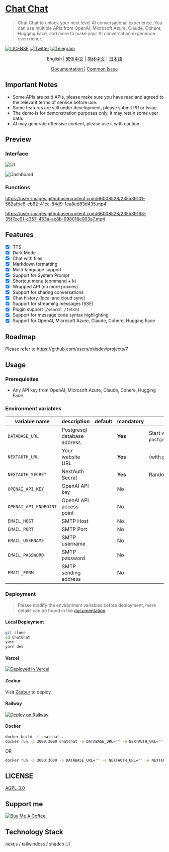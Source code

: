 # [Chat Chat](https://chat.okisdev.com)

> Chat Chat to unlock your next level AI conversational experience. You can use multiple APIs from OpenAI, Microsoft Azure, Claude, Cohere, Hugging Face, and more to make your AI conversation experience even richer.

[![LICENSE](https://img.shields.io/github/license/okisdev/ChatChat?style=flat-square)](https://github.com/okisdev/ChatChat/blob/master/LICENSE) [![Twitter](https://img.shields.io/twitter/follow/okisdev)](https://twitter.com/okisdev) [![Telegram](https://img.shields.io/badge/Telegram-Chat%20Chat-blue?style=flat-square&logo=telegram)](https://t.me/+uWx9qtafv-BiNGVk)

<p align='center'>
    <a>English</a> | <a href='README.zh_HK.mdx'>繁体中文</a> | <a href='README.zh_CN.mdx'>简体中文</a> | <a href='README.JA.mdx'>日本語</a>
</p>

<p align='center'>
    <a href='https://docs.okis.dev/chat' target='_blank'>
        Documentation
    </a>
    | <a href='https://github.com/okisdev/ChatChat/issues/3'>Common Issue</a>
</p>

## Important Notes

-   Some APIs are paid APIs, please make sure you have read and agreed to the relevant terms of service before use.
-   Some features are still under development, please submit PR or Issue.
-   The demo is for demonstration purposes only, it may retain some user data.
-   AI may generate offensive content, please use it with caution.

## Preview

### Interface

![UI](https://cdn.harrly.com/project/GitHub/Chat-Chat/img/UI-1.png)

![Dashboard](https://cdn.harrly.com/project/GitHub/Chat-Chat/img/Dashboard-1.png)

### Functions

https://user-images.githubusercontent.com/66008528/235539101-562afbc8-cb62-41cc-84d9-1ea8ed83d435.mp4

https://user-images.githubusercontent.com/66008528/235539163-35f7ee91-e357-453a-ae8b-998018e003a7.mp4

## Features

-   [x] TTS
-   [x] Dark Mode
-   [x] Chat with files
-   [x] Markdown formatting
-   [x] Multi-language support
-   [x] Support for System Prompt
-   [x] Shortcut menu (command + k)
-   [x] Wrapped API (no more proxies)
-   [x] Support for sharing conversations
-   [x] Chat history (local and cloud sync)
-   [x] Support for streaming messages (SSE)
-   [x] Plugin support (`/search`, `/fetch`)
-   [x] Support for message code syntax highlighting
-   [x] Support for OpenAI, Microsoft Azure, Claude, Cohere, Hugging Face

## Roadmap

Please refer to https://github.com/users/okisdev/projects/7

## Usage

### Prerequisites

-   Any API key from OpenAI, Microsoft Azure, Claude, Cohere, Hugging Face

### Environment variables

| variable name         | description                 | default | mandatory | prompt                                                                                                            |
| --------------------- | --------------------------- | ------- | --------- | ----------------------------------------------------------------------------------------------------------------- |
| `DATABASE_URL`        | Postgresql database address |         | **Yes**   | Start with `postgresql://` (if not required, please fill in `postgresql://user:password@example.com:port/dbname`) |
| `NEXTAUTH_URL`        | Your website URL            |         | **Yes**   | (with prefix)                                                                                                     |
| `NEXTAUTH_SECRET`     | NextAuth Secret             |         | **Yes**   | Random hash (16 bits is best)                                                                                     |
| `OPENAI_API_KEY`      | OpenAI API key              |         | No        |                                                                                                                   |
| `OPENAI_API_ENDPOINT` | OpenAI API access point     |         | No        |                                                                                                                   |
| `EMAIL_HOST`          | SMTP Host                   |         | No        |                                                                                                                   |
| `EMAIL_PORT`          | SMTP Port                   |         | No        |                                                                                                                   |
| `EMAIL_USERNAME`      | SMTP username               |         | No        |                                                                                                                   |
| `EMAIL_PASSWORD`      | SMTP password               |         | No        |                                                                                                                   |
| `EMAIL_FORM`          | SMTP sending address        |         | No        |                                                                                                                   |

### Deployment

> Please modify the environment variables before deployment, more details can be found in the [documentation](https://docs.okis.dev/chat/deployment/).

#### Local Deployment

```bash
git clone
cd ChatChat
yarn
yarn dev
```

#### Vercel

[![Deployed in Vercel](https://vercel.com/button)](https://vercel.com/import/project?template=https://github.com/okisdev/ChatChat)

#### Zeabur

Visit [Zeabur](https://zeabur.com) to deploy

#### Railway

[![Deploy on Railway](https://railway.app/button.svg)](https://railway.app/template/-WWW5r)

#### Docker

```bash
docker build -t chatchat .
docker run -p 3000:3000 chatchat -e DATABASE_URL="" -e NEXTAUTH_URL="" -e NEXTAUTH_SECRET="" -e OPENAI_API_KEY="" -e OPENAI_API_ENDPOINT="" -e EMAIL_HOST="" -e EMAIL_PORT="" -e EMAIL_USERNAME="" -e EMAIL_PASSWORD="" -e EMAIL_FORM=""
```

OR

```bash
docker run -p 3000:3000 -e DATABASE_URL="" -e NEXTAUTH_URL="" -e NEXTAUTH_SECRET="" -e OPENAI_API_KEY="" -e OPENAI_API_ENDPOINT="" -e EMAIL_HOST="" -e EMAIL_PORT="" -e EMAIL_USERNAME="" -e EMAIL_PASSWORD="" -e EMAIL_FORM="" ghcr.io/okisdev/chatchat:latest
```

## LICENSE

[AGPL-3.0](./LICENSE)

## Support me

[![Buy Me A Coffee](https://www.buymeacoffee.com/assets/img/custom_images/orange_img.png)](https://www.buymeacoffee.com/okisdev)

## Technology Stack

nextjs / tailwindcss / shadcn UI
